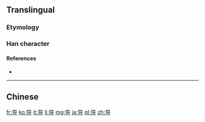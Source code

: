 ==Translingual==
{{stroke order|strokes=6}}

===Etymology===
{{Han simp|導|f=道|t=巳}}

===Han character===
{{Han char|rn=41|rad=寸|as=03|sn=6|four=|canj=RUDI|ids=⿱[[巳]][[寸]]}}

====References====
* {{Han ref|kx=0293.331|hdz=10504.020|uh=5BFC|ud=23548}}

----

==Chinese==
{{zh-see|導}}

[[fr:导]]
[[ko:导]]
[[it:导]]
[[li:导]]
[[mg:导]]
[[ja:导]]
[[pl:导]]
[[zh:导]]